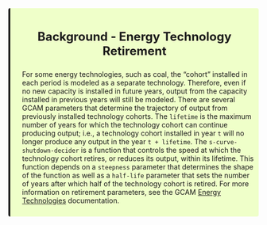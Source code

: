 <!------------------------------------------------------>
<!---Background - Energy Technology Retirement---------->
<!------------------------------------------------------>

<div class="warning" style='background-color:#EFFFC9; border-left: solid #1f1f1f 4px; border-radius: 4px; padding:0.7em;'>
<span>

<h3 style='text-align:center; font-size:24px'>
<b>Background - Energy Technology Retirement </b></h3>

<p style='margin-left:1em;'>
For some energy technologies, such as coal, the "cohort" installed in each period is modeled as a separate technology. Therefore, even if no new capacity is installed in future years, output from the capacity installed in previous years will still be modeled. There are several GCAM parameters that determine the trajectory of output from previously installed technology cohorts. The `lifetime` is the maximum number of years for which the technology cohort can continue producing output; i.e., a technology cohort installed in year `t` will no longer produce any output in the year `t + lifetime`. The `s-curve-shutdown-decider` is a function that controls the speed at which the technology cohort retires, or reduces its output, within its lifetime. This function depends on a `steepness` parameter that determines the shape of the function as well as a `half-life` parameter that sets the number of years after which half of the technology cohort is retired. For more information on retirement parameters, see the GCAM [Energy Technologies](https://jgcri.github.io/gcam-doc/en_technologies.html) documentation.
</p>
</span>
</div>

<br>
